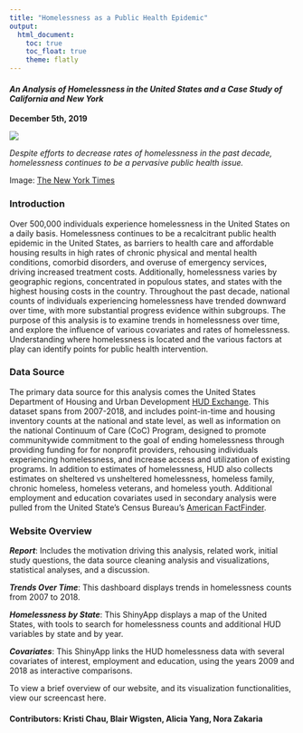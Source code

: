 ```yaml
---
title: "Homelessness as a Public Health Epidemic"
output: 
  html_document:
    toc: true
    toc_float: true
    theme: flatly
---
```


#### _An Analysis of Homelessness in the United States and a Case Study of California and New York_
**December 5th, 2019**

![](images/Homelessness_SF.jpg)

_Despite efforts to decrease rates of homelessness in the past decade, homelessness continues to be a pervasive public health issue._

Image: [The New York Times](https://www.nytimes.com/2019/11/14/reader-center/homeless-in-california.html)


### Introduction
Over 500,000 individuals experience homelessness in the United States on a daily basis. Homelessness continues to be a recalcitrant public health epidemic in the United States, as barriers to health care and affordable housing results in high rates of chronic physical and mental health conditions, comorbid disorders, and overuse of emergency services, driving increased treatment costs. Additionally, homelessness varies by geographic regions, concentrated in populous states, and states with the highest housing costs in the country. Throughout the past decade, national counts of individuals experiencing homelessness have trended downward over time, with more substantial progress evidence within subgroups. The purpose of this analysis is to examine trends in homelessness over time, and explore the influence of various covariates and rates of homelessness. Understanding where homelessness is located and the various factors at play can identify points for public health intervention.


### Data Source
The primary data source for this analysis comes the United States Department of Housing and Urban Development [HUD Exchange](https://www.hudexchange.info/resource/5783/2018-ahar-part-1-pit-estimates-of-homelessness-in-the-us/). This dataset spans from 2007-2018, and includes point-in-time and housing inventory counts at the national and state level, as well as information on the national Continuum of Care (CoC) Program, designed to promote communitywide commitment to the goal of ending homelessness through providing funding for for nonprofit providers, rehousing individuals experiencing homelessness, and increase access and utilization of existing programs. In addition to estimates of homelessness, HUD also collects estimates on sheltered vs unsheltered homelessness, homeless family, chronic homeless, homeless veterans, and homeless youth. Additional employment and education covariates used in secondary analysis were pulled from the United State's Census Bureau's [American FactFinder](https://factfinder.census.gov/faces/nav/jsf/pages/index.xhtml).


### Website Overview

_**Report**_: Includes the motivation driving this analysis, related work, initial study questions, the data source cleaning analysis and visualizations, statistical analyses, and a discussion.


_**Trends Over Time**_: This dashboard displays trends in homelessness counts from 2007 to 2018.


_**Homelessness by State**_: This ShinyApp displays a map of the United States, with tools to search for homelessness counts and additional HUD variables by state and by year.


_**Covariates**_: This ShinyApp links the HUD homelessness data with several covariates of interest, employment and education, using the years 2009 and 2018 as interactive comparisons. 


To view a brief overview of our website, and its visualization functionalities, view our screencast here.

#### Contributors: Kristi Chau, Blair Wigsten, Alicia Yang, Nora Zakaria